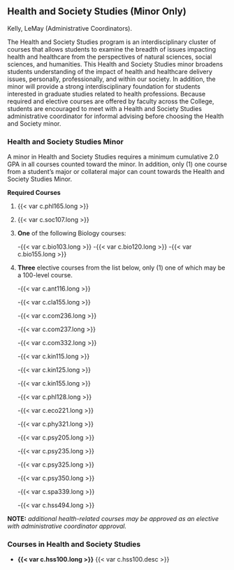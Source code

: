 ## Health and Society Studies (Minor Only) {#sec-health-and-society-studies}
Kelly, LeMay (Administrative Coordinators).

The Health and Society Studies program is an interdisciplinary cluster of courses that allows students to examine the breadth of issues impacting health and healthcare from the perspectives of natural sciences, social sciences, and humanities.  This Health and Society Studies minor broadens students understanding of the impact of health and healthcare delivery issues, personally, professionally, and within our society.  In addition, the minor will provide a strong interdisciplinary foundation for students interested in graduate studies related to health professions.   Because required and elective courses are offered by faculty across the College, students are encouraged to meet with a Health and Society Studies administrative coordinator for informal advising before choosing the Health and Society minor.

### Health and Society Studies Minor
A minor in Health and Society Studies requires a minimum cumulative 2.0 GPA in all courses counted toward the minor. In addition, only (1) one course from a student's major or collateral major can count towards the Health and Society Studies Minor.

**Required Courses**

1. {{< var c.phl165.long >}}
2. {{< var c.soc107.long >}}
3. **One** of the following Biology courses:

	-{{< var c.bio103.long >}}
	-{{< var c.bio120.long >}}
	-{{< var c.bio155.long >}}

4. **Three** elective courses from the list below, only (1) one of which may be a 100-level course.

	-{{< var c.ant116.long >}}

	-{{< var c.cla155.long >}}

	-{{< var c.com236.long >}}

	-{{< var c.com237.long >}}

	-{{< var c.com332.long >}}

	-{{< var c.kin115.long >}}

	-{{< var c.kin125.long >}}

	-{{< var c.kin155.long >}}

	-{{< var c.phl128.long >}}

	-{{< var c.eco221.long >}}

	-{{< var c.phy321.long >}}

	-{{< var c.psy205.long >}}

	-{{< var c.psy235.long >}}

	-{{< var c.psy325.long >}}

	-{{< var c.psy350.long >}}

	-{{< var c.spa339.long >}}

	-{{< var c.hss494.long >}}

**NOTE:** *additional health-related courses may be approved as an elective with administrative coordinator approval.*

### Courses in Health and Society Studies
- **{{< var c.hss100.long >}}**
  {{< var c.hss100.desc >}} 











